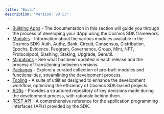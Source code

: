 ```yaml
---
title: "Build"
description: "Version: v0.53"
---
```


* [Building Apps](/docs/sdk/v0.53/build/building-apps/app-go) - The documentation in this section will guide you through the process of developing your dApp using the Cosmos SDK framework.
* [Modules](/docs/sdk/v0.53/build/modules) - Information about the various modules available in the Cosmos SDK: Auth, Authz, Bank, Circuit, Consensus, Distribution, Epochs, Evidence, Feegrant, Governance, Group, Mint, NFT, Protocolpool, Slashing, Staking, Upgrade, Genutil.
* [Migrations](/docs/sdk/v0.53/build/migrations/intro) - See what has been updated in each release and the process of transitioning between versions.
* [Packages](/docs/sdk/v0.53/build/packages) - Explore a curated collection of pre-built modules and functionalities, streamlining the development process.
* [Tooling](/docs/sdk/v0.53/build/tooling) - A suite of utilities designed to enhance the development workflow, optimizing the efficiency of Cosmos SDK-based projects.
* [ADRs](/docs/sdk/v0.53/build/architecture) - Provides a structured repository of key decisions made during the development process, with rationale behind them.
* [REST API](https://docs.cosmos.network/api) - A comprehensive reference for the application programming interfaces (APIs) provided by the SDK.
